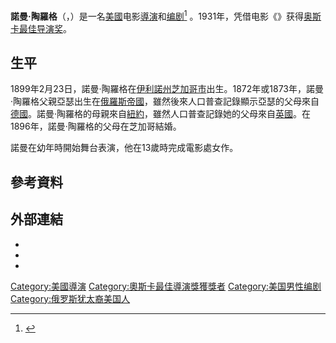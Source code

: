 '''諾曼·陶羅格'''（{{lang-en|Norman Taurog}}，{{bd|1899年|2月23日|1981年|4月7日|}}）是一名[[美國|美國]]电影[[導演|導演]]和[[编剧|编剧]]<ref name="allmovie">{{cite web |title=Norman Taurog |publisher=''Allmovie'' |url=http://www.allmovie.com/artist/norman-taurog-p113709 |accessdate=September 8, 2012 |archive-date=2020-02-03 |archive-url=https://web.archive.org/web/20200203152314/https://www.allmovie.com/artist/norman-taurog-p113709 |dead-url=no }}</ref> 。1931年，凭借电影《{{tsl|en|Skippy (film)||淘哥儿}}》获得[[第4届奥斯卡金像奖|奥斯卡]][[奥斯卡最佳导演奖|最佳导演奖]]。

==生平==
1899年2月23日，諾曼·陶羅格在[[伊利諾州|伊利諾州]][[芝加哥市|芝加哥市]]出生。1872年或1873年，諾曼·陶羅格父親亞瑟出生在[[俄羅斯帝國|俄羅斯帝國]]，雖然後來人口普查記錄顯示亞瑟的父母來自[[德國|德國]]。諾曼·陶羅格的母親來自[[紐約|紐約]]，雖然人口普查記錄她的父母來自[[英國|英國]]。在1896年，諾曼·陶羅格的父母在芝加哥結婚。

諾曼在幼年時開始舞台表演，他在13歲時完成電影處女作。

==參考資料==
{{reflist}}

== 外部連結 ==
* {{IMDb name|851537}}
* {{douban people|1032690}}
* {{Find a Grave|7001049}}

{{奥斯卡最佳导演奖}}

{{Authority control}}
[[Category:美國導演|Category:美國導演]]
[[Category:奧斯卡最佳導演獎獲獎者|Category:奧斯卡最佳導演獎獲獎者]]
[[Category:美国男性编剧|Category:美国男性编剧]]
[[Category:俄罗斯犹太裔美国人|Category:俄罗斯犹太裔美国人]]